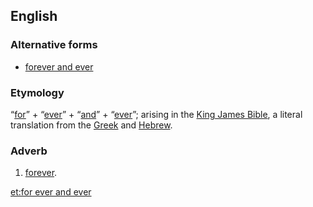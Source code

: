 ==English==

===Alternative forms===
* [[forever and ever]]

===Etymology===
“[[for]]” + “[[ever]]” + “[[and]]” + “[[ever]]”; arising in the [[King James Bible]], a literal translation from the [[Greek]] and [[Hebrew]].

===Adverb===
{{en-adv|pos=[[for]] [[ever]] [[and]] [[ever]]|-}}

# {{sense|as an intensifier}} [[forever]].

[[et:for ever and ever]]